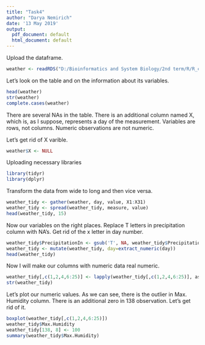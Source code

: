 ```yaml
---
title: "Task4"
author: "Darya Nemirich"
date: '13 May 2019'
output:
  pdf_document: default
  html_document: default
---
```

Upload the dataframe.
```r
weather <- readRDS("D:/Bioinformatics and System Biology/2nd term/R/R_classwork/Task4/weather.rds")
```
Let's look on the table and on the information about its variables.
```r
head(weather)
str(weather)
complete.cases(weather)
```
There are several NAs in the table. There is an additional column named X, which is, as I suppose, represents a day of the measurement. 
Variables are rows, not columns. Numeric observations are not numeric.

Let's get rid of X varible.
```r
weather$X <- NULL
```
Uploading necessary libraries
```r

library(tidyr)
library(dplyr)

```
Transform the data from wide to long and then vice versa. 
```r
weather_tidy <- gather(weather, day, value, X1:X31)
weather_tidy <- spread(weather_tidy, measure, value)
head(weather_tidy, 15)

```
Now our variables on the right places. Replace T letters in precipitation column with NA's. 
Get rid of the x letter in day number.
```r
weather_tidy$PrecipitationIn <- gsub('T', NA, weather_tidy$PrecipitationIn, ignore.case = TRUE)
weather_tidy <- mutate(weather_tidy, day=extract_numeric(day))
head(weather_tidy)

```
Now I will make our columns with numeric data real numeric.
```r

weather_tidy[,c(1,2,4,6:25)] <- lapply(weather_tidy[,c(1,2,4,6:25)], as.numeric)
str(weather_tidy)


```
Let's plot our numeric values. As we can see, there is the outlier in Max. 
Humidity column. There is an additional zero in 138 observation. Let's get rid of it.
```r
boxplot(weather_tidy[,c(1,2,4,6:25)])
weather_tidy$Max.Humidity
weather_tidy[138, 8] <- 100
summary(weather_tidy$Max.Humidity)
```